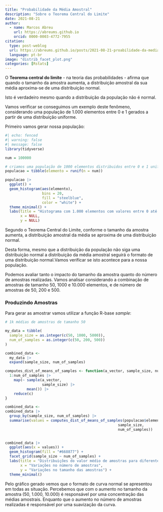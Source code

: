 ```yaml
---
title: "Probabilidade da Média Amostral"
description: "Sobre o Teorema Central do Limite"
date: 2021-08-21
author: 
  - name: Marcos Abreu
    url: https://abreums.github.io
    orcid: 0000-0003-4772-7955
citation:
  type: post-weblog
  url: https://abreums.github.io/posts/2021-08-21-proabilidade-da-media-amostral/
  language: pt-br
image: "distrib_facet_plot.png"
categories: [Rstats]
---
```


O **Teorema central do limite** - na teoria das probabilidades - afirma que quando o tamanho da amostra aumenta, a distribuição amostral da sua média aproxima-se de uma distribuição normal.

Isto é verdadeiro mesmo quando a distribuição da população não é normal.

Vamos verificar se conseguimos um exemplo deste fenômeno, considerando uma população de 1.000 elementos entre 0 e 1 gerados a partir de uma distribuição uniforme.

Primeiro vamos gerar nossa população:

```r
#| echo: fenced
#| warning: false
#| message: false
library(tidyverse)

num = 100000

# criamos uma população de 1000 elementos distribuidos entre 0 e 1 uniformemente
populacao = tibble(elemento = runif(n = num))

populacao |> 
  ggplot() +
  geom_histogram(aes(elemento), 
                 bins = 20,
                 fill = "steelblue",
                 color = "white") +
  theme_minimal() +
  labs(title = "Histograma com 1.000 elementos com valores entre 0 até 1",
       x = NULL,
       y = NULL)

```

Segundo o Teorema Central do Limite, conforme o tamanho da amostra aumenta, a distribuição amostral da média se aproxima de uma distribuição normal.

Desta forma, mesmo que a distribuição da população não siga uma distribuição normal a distribuição da média amostral seguirá o formato de uma distribuição normal.Vamos verificar se isto acontece para a nossa população.

Podemos avaliar tanto o impacto do tamanho da amostra quanto do número de amostras realizadas. Vamos analisar considerando a combinação de amostras de tamanho 50, 1000 e 10.000 elementos, e de número de amostras de 50, 200 e 500.

### Produzindo Amostras

Para gerar as amostrar vamos utilizar a função R-base *sample*:

```r
# 1k médias de amostras de tamanho 50

my_data = tibble(
  sample_size = as.integer(c(50, 1000, 5000)),
  num_of_samples = as.integer(c(50, 200, 500))
)

combined_data <- 
  my_data |> 
  expand(sample_size, num_of_samples)

computes_dist_of_means_of_samples <- function(a_vector, sample_size, num_of_samples) {
  1:num_of_samples |> 
    map(~ sample(a_vector, 
                 sample_size) |> 
          mean()) |> 
    reduce(c) 
}

combined_data <- 
combined_data |> 
  group_by(sample_size, num_of_samples) |> 
  summarise(values = computes_dist_of_means_of_samples(populacao$elemento,
                                                    sample_size,
                                                    num_of_samples))
  

combined_data |> 
  ggplot(aes(x = values)) +
  geom_histogram(fill = "#668877") +
  facet_grid(sample_size ~ num_of_samples) +
  labs(title = "Distribuições do valor médio de amostras para diferentes tamanhos de amostras e diferentes números de amostras coletados",
       x = "Variações no número de amostras",
       y = "Variações no tamanho das amostras") +
  theme_minimal()

```

Pelo gráfico gerado vemos que o formato de curva normal se apresentou em todas as situação. Percebemos que com o aumento no tamanho da amostra (50, 1.000, 10.000) é responsável por uma concentração das médias amostrais. Enquanto que o aumento no número de amostras realizadas é responsável por uma suavização da curva.

